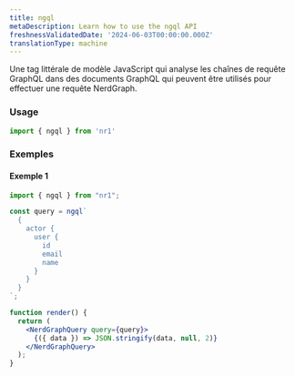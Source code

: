 ```yaml
---
title: ngql
metaDescription: Learn how to use the ngql API
freshnessValidatedDate: '2024-06-03T00:00:00.000Z'
translationType: machine
---
```


Une tag littérale de modèle JavaScript qui analyse les chaînes de requête GraphQL dans des documents GraphQL qui peuvent être utilisés pour effectuer une requête NerdGraph.

### Usage

```jsx
import { ngql } from 'nr1'
```

### Exemples

#### Exemple 1

```jsx
import { ngql } from "nr1";

const query = ngql`
  {
    actor {
      user {
        id
        email
        name
      }
    }
  }
`;

function render() {
  return (
    <NerdGraphQuery query={query}>
      {({ data }) => JSON.stringify(data, null, 2)}
    </NerdGraphQuery>
  );
}
```